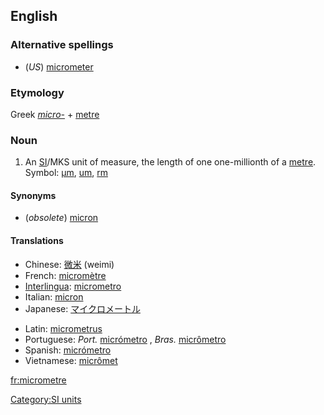 ==English==

===Alternative spellings===
* (''US'') [[micrometer]]

===Etymology===
Greek ''[[micro-]]'' + [[metre]]

===Noun===
{{en-noun}}

# An [[SI#Abbreviation|SI]]/MKS unit of measure, the length of one one-millionth of a [[metre]]. Symbol: [[µm]], [[um]], [[rm]]

====Synonyms====
* (''obsolete'') [[micron]]

====Translations====
{{trans-top|one-millionth of a metre}}
* Chinese: [[微米]] (weimi)
* French: [[micromètre]]
* [[Interlingua]]: [[micrometro]]
* Italian: [[micron]] {{m}}
* Japanese: [[マイクロメートル]]
{{trans-mid}}
* Latin: [[micrometrus]]
* Portuguese: ''Port.'' [[micrómetro]] {{m}}, ''Bras.'' [[micrômetro]] {{m}}
* Spanish: [[micrómetro]] {{m}}
* Vietnamese: [[micrômet]]
{{trans-bottom}}

[[Category:SI units]]

[[fr:micrometre]]